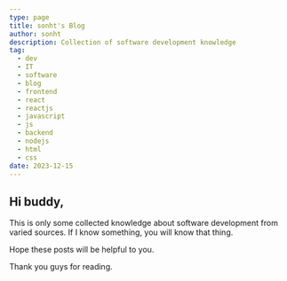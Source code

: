 ```yaml
---
type: page
title: sonht's Blog
author: sonht
description: Collection of software development knowledge
tag:
  - dev
  - IT
  - software
  - blog
  - frontend
  - react
  - reactjs
  - javascript
  - js
  - backend
  - nodejs
  - html
  - css
date: 2023-12-15
---
```

## Hi buddy,
This is only some collected knowledge about software development from varied sources. If I know something, you will know that thing.

Hope these posts will be helpful to you.

Thank you guys for reading.